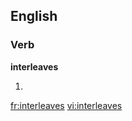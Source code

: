 
==English==

===Verb===
'''interleaves'''

# {{third-person singular of|[[interleave]]}}

[[fr:interleaves]]
[[vi:interleaves]]